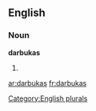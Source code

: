 ==English==

===Noun===
'''darbukas'''

# {{plural of|[[darbuka]]}}

[[Category:English plurals]]

[[ar:darbukas]]
[[fr:darbukas]]